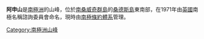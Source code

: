 {{Coord|57|48|S|26|43|W|source:GNIS|display=title}}

'''阿申山'''是[[南極洲|南極洲]]的山峰，位於[[南桑威奇群島|南桑威奇群島]]的[[桑德斯島|桑德斯島]]東南部，在1971年由[[英國|英國]]南極名稱諮詢委員會命名，現時由[[南極條約體系|南極條約體系]]管理。

{{Antarctica-geo-stub}}
[[Category:南極洲山峰|Category:南極洲山峰]]